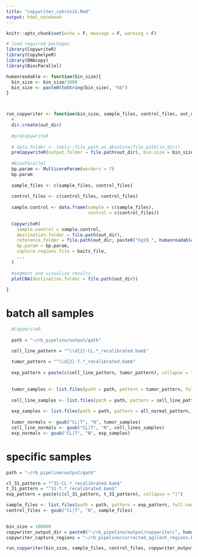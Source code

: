```yaml
---
title: "copywriter_cobrinik.Rmd"
output: html_notebook
---
```


```r
knitr::opts_chunk$set(echo = F, message = F, warning = F)
```

```r

# load required packages
library(CopywriteR)
library(CopyhelpeR)
library(DNAcopy)
library(BiocParallel)
```

```r

humanreadable <- function(bin_size){
  bin_size <- bin_size/1000
  bin_size <- paste0(toString(bin_size), "kb")
}



run_copywriter <- function(bin_size, sample_files, control_files, out_dir, baits_file, ...){
  # 
  dir.create(out_dir)
  
  #preCopywriteR
  
  # data.folder <- tools::file_path_as_absolute(file.path(in_dir))
  preCopywriteR(output.folder = file.path(out_dir), bin.size = bin_size, ref.genome = "hg19", "chr")
  
  #BiocParallel
  bp.param <- MulticoreParam(workers = 7)
  bp.param
  
  sample_files <- c(sample_files, control_files)
  
  control_files <- c(control_files, control_files)
  
  sample.control <- data.frame(sample = c(sample_files), 
                               control = c(control_files))
  
  CopywriteR(
    sample.control = sample.control,
    destination.folder = file.path(out_dir),
    reference.folder = file.path(out_dir, paste0("hg19_", humanreadable(bin_size), "_chr")),
    bp.param = bp.param,
    capture.regions.file = baits_file,
    ...
  )
  
  #segment and visualize results
  plotCNA(destination.folder = file.path(out_dir))
  
}

```

# batch all samples 

```r
  #CopywriteR
  
  path = "~/rb_pipeline/output/gatk"

  cell_line_pattern = "^\\d{2}-CL.*_recalibrated.bam$"
  
  tumor_pattern = "^\\d{2}-T.*_recalibrated.bam$"
  
  exp_pattern = paste(c(cell_line_pattern, tumor_pattern), collapse = "|")
  
  
  tumor_samples <- list.files(path = path, pattern = tumor_pattern, full.names = TRUE)
  
  cell_line_samples <- list.files(path = path, pattern = cell_line_pattern, full.names = TRUE)
  
  exp_samples <- list.files(path = path, pattern = all_normal_pattern, full.names = TRUE)
  
  tumor_normals <- gsub("CL|T", "N", tumor_samples)
  cell_line_normals <- gsub("CL|T", "N", cell_lines_samples)
  exp_normals <- gsub("CL|T", "N", exp_samples)

```

# specific samples

```r
path = "~/rb_pipeline/output/gatk"

cl_31_pattern = "^31-CL.*_recalibrated.bam$"
t_31_pattern = "^31-T.*_recalibrated.bam$"
exp_pattern = paste(c(cl_31_pattern, t_31_pattern), collapse = "|")

sample_files <- list.files(path = path, pattern = exp_pattern, full.names = TRUE)
control_files <- gsub("CL|T", "N", sample_files)
  
```


```r

bin_size = 100000
copywriter_output_dir = paste0("~/rb_pipeline/output/copywriter/", humanreadable(bin_size))
copywriter_capture_regions = "~/rb_pipeline/corrected_agilent_regions.bed" #must be a .bed file!

run_copywriter(bin_size, sample_files, control_files, copywriter_output_dir, copywriter_capture_regions, keep.intermediary.files = T)

```

